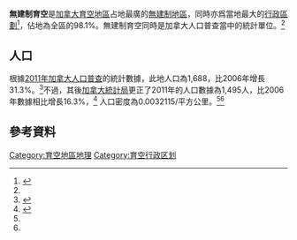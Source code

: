 {{Infobox settlement
| official_name           = 無建制育空
| native_name             = Unorganized Yukon
| other_name              =
| settlement_type         = [[無建制地區_(加拿大)|無建制地區]]
| image_skyline           =
| image_caption           =
| image_flag              =
| image_seal              =
| image_shield            =
| nickname                =
| motto                   =
| image_map               = Yukon, Canada.svg
| map_caption             =
| pushpin_map             =
| pushpin_label_position  = 
| coordinates             = {{coord|63|38|N|135|46|W|region:CA-YT|display=inline,title}}
| subdivision_type        = [[國家|國家]]
| subdivision_name        = {{CAN}}
| subdivision_type1       = [[地區|地區]]
| subdivision_name1       = {{YT}}
| established_title       =
| established_date        =
| government_type         =
| leader_title            =
| leader_name             =
| area_footnotes          = <ref name=2011censusYTmunis/>
| area_total_km2          = 465,513.32
| area_land_km2           =
| area_water_km2          =
| elevation_footnotes     =
| elevation_m             =
| population_footnotes    = <ref name=2011censuscorrection/>
| population_total        = 1495
| population_as_of        = 2011
| population_density_km2  = 0.0
| population_blank1_title = 人口增長{{small|2006-11}}
| population_blank1       = {{increase}}16.3%
| population_note         =
| timezone                = [[Pacific_Standard_Time_Zone|Pacific (PST)]]
| utc_offset              = -8
| timezone_DST            = PDT
| utc_offset_DST          = -7
| postal_code_type        =
| postal_code             =
| area_code               =
| website                 =
| footnotes               =
}}

'''無建制育空'''是[[加拿大|加拿大]][[育空地區|育空地區]]占地最廣的[[無建制地區_(加拿大)|無建制地區]]，同時亦爲當地最大的[[行政區劃|行政區劃]]<ref name=2011map>{{cite web | url=http://www12.statcan.gc.ca/census-recensement/2011/dp-pd/prof/details/page_Map_Carte_Detail.cfm?Lang=E&G=1&Geo1=CSD&Code1=6001045&Geo2=PR&Code2=60&Data=Count&SearchText=&SearchType=Begins&SearchPR=01&B1=All&Custom=&TABID=1&geocode=6001045 | title=Census Profile - Map: Yukon, Unorganized | publisher=Statistics Canada | date=2012-09-19 | accessdate=2012-11-12 | archive-date=2020-02-27 | archive-url=https://web.archive.org/web/20200227200338/https://www12.statcan.gc.ca/census-recensement/2011/dp-pd/prof/details/page_Map_Carte_Detail.cfm?Lang=E&G=1&Geo1=CSD&Code1=6001045&Geo2=PR&Code2=60&Data=Count&SearchText=&SearchType=Begins&SearchPR=01&B1=All&Custom=&TABID=1&geocode=6001045 | dead-url=no }}</ref>，佔地為全區的98.1%。無建制育空同時是加拿大人口普查當中的統計單位。<ref name=2011censusYTmunis/>

== 人口 ==
根據[[2011年加拿大人口普查|2011年加拿大人口普查]]的統計數據，此地人口為1,688，比2006年增長31.3%。<ref name=2011censusYTmunis>{{cite web | url=http://www12.statcan.gc.ca/census-recensement/2011/dp-pd/hlt-fst/pd-pl/Table-Tableau.cfm?LANG=Eng&T=302&SR=1&S=3&O=D&RPP=9999&CMA=0&PR=60 | title=Population and dwelling counts, for Canada, provinces and territories, and census subdivisions (municipalities), 2011 and 2006 censuses (Yukon) | publisher=[[Statistics_Canada|Statistics Canada]] | date=2012-02-08 | accessdate=2012-11-12 | archive-date=2020-02-27 | archive-url=https://web.archive.org/web/20200227200343/https://www12.statcan.gc.ca/census-recensement/2011/dp-pd/hlt-fst/pd-pl/Table-Tableau.cfm?LANG=Eng&T=302&SR=1&S=3&O=D&RPP=9999&CMA=0&PR=60 | dead-url=no }}</ref>不過，其後[[加拿大統計局|加拿大統計局]]更正了2011年的人口數據為1,495人，比2006年數據相比增長16.3%，<ref name=2011censuscorrection>{{cite web | url=http://www12.statcan.gc.ca/census-recensement/news-nouvelles/corr/cgen004-eng.cfm | title=Corrections and updates | publisher=Statistics Canada | date=2012-10-24 | accessdate=2012-11-12 | archive-date=2016-12-10 | archive-url=https://web.archive.org/web/20161210201938/https://www12.statcan.gc.ca/census-recensement/news-nouvelles/corr/cgen004-eng.cfm | dead-url=no }}</ref> 人口密度為0.0032115/平方公里。<ref name=2011censusYTmunis/><ref name=2011censuscorrection/>

== 參考資料 ==
{{Reflist}}
{{育空行政区划}}
{{加拿大小作品}}

[[Category:育空地區地理|Category:育空地區地理]]
[[Category:育空行政区划|Category:育空行政区划]]